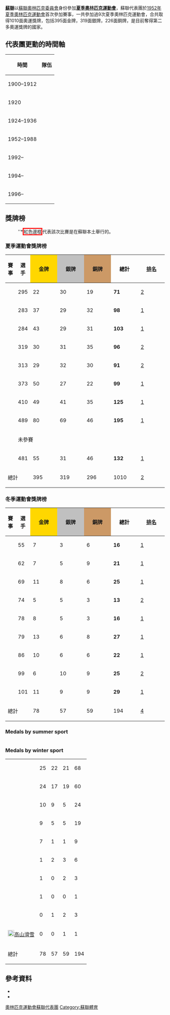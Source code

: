 {{Infobox Country Olympics|NOC=URS}}

'''[[蘇聯|蘇聯]]'''以[[蘇聯奧林匹克委員會|蘇聯奧林匹克委員會]]身份參加'''[[夏季奧林匹克運動會|夏季奧林匹克運動會]]'''，蘇聯代表團於[[1952年夏季奧林匹克運動會|1952年夏季奧林匹克運動會]]首次參加賽事，一共參加過9次夏季奧林匹克運動會，合共取得1010面奧運獎牌，包括395面金牌，319面銀牌，226面銅牌，是目前奪得第二多奧運獎牌的國家。

== 代表團更動的時間軸 ==
{| class="wikitable" style="text-align:center; font-size:80%;"
|-
! 時間 !! colspan=15| 隊伍
|- 
| 1900–1912 || colspan=15| {{flagIOCteam|RU1}}
|- 
| 1920 || colspan=12; rowspan=2| || rowspan=2| {{flagIOCteam|EST}} || colspan=2|
|-
| 1924–1936 || {{flagIOCteam|LAT}} || {{flagIOCteam|LTU}}
|- style="background:moccasin"
| 1952–1988 || colspan=15| {{flagIOCteam|URS}}
|-
| 1992– || colspan=12| {{flagIOCteam|EUN}} || rowspan=3| {{flagIOCteam|EST}} || rowspan=3| {{flagIOCteam|LAT}} || rowspan=3| {{flagIOCteam|LTU}}
|-
| 1994– || colspan=3| || rowspan=2| {{flagIOCteam|ARM}} || rowspan=2| {{flagIOCteam|BLR}} || rowspan=2| {{flagIOCteam|GEO}} || rowspan=2| {{flagIOCteam|KAZ}} || rowspan=2| {{flagIOCteam|KGZ}} || rowspan=2| {{flagIOCteam|MDA}} || rowspan=2| {{flagIOCteam|RUS}} || rowspan=2| {{flagIOCteam|UKR}} || rowspan=2| {{flagIOCteam|UZB}}
|-
| 1996– || {{flagIOCteam|AZE}} || {{flagIOCteam|TJK}} || {{flagIOCteam|TKM}}
|}
==獎牌榜==
{{See also|奥林匹克运动会奖牌统计}}
:''*<span style="border: 3px solid red">紅色邊框</span>代表該次比賽是在蘇聯本土舉行的。
{{col-begin}}
{{col-2}}

=== 夏季運動會獎牌榜 ===
{| class="wikitable" style="text-align:center; font-size:90%;"
|-
!賽事
!選手
|style="background:gold; width:4.5em; font-weight:bold;"|金牌
|style="background:silver; width:4.5em; font-weight:bold;"|銀牌
|style="background:#cc9966; width:4.5em; font-weight:bold;"|銅牌
!style="width:4.5em; font-weight:bold;"|總計
!style="width:4.5em; font-weight:bold;"|[[奧林匹克運動會獎牌榜|排名]]
|-
|align=left| {{GamesName|SOG|1952}} || 295 || 22 || 30 || 19 || '''71''' || bgcolor=DCE5E5| [[1952年夏季奥林匹克运动会奖牌榜|2]]
|-
|align=left| {{GamesName|SOG|1956}} || 283 || 37 || 29 || 32 || '''98''' || bgcolor=F7F6A8| [[1956年夏季奥林匹克运动会奖牌榜|1]]
|-
|align=left| {{GamesName|SOG|1960}} || 284 || 43 || 29 || 31 || '''103''' || bgcolor=F7F6A8| [[1960年夏季奥林匹克运动会奖牌榜|1]]
|-
|align=left| {{GamesName|SOG|1964}} || 319 || 30 || 31 || 35 || '''96''' || bgcolor=DCE5E5| [[1964年夏季奥林匹克运动会奖牌榜|2]]
|-
|align=left| {{GamesName|SOG|1968}} || 313 || 29 || 32 || 30 || '''91''' || bgcolor=DCE5E5| [[1968年夏季奥林匹克运动会奖牌榜|2]]
|-
|align=left| {{GamesName|SOG|1972}} || 373 || 50 || 27 || 22 || '''99''' || bgcolor=F7F6A8| [[1972年夏季奥林匹克运动会奖牌榜|1]]
|-
|align=left| {{GamesName|SOG|1976}} || 410 || 49 || 41 || 35 || '''125''' || bgcolor=F7F6A8| [[1976年夏季奥林匹克运动会奖牌榜|1]]
|- style="border: 3px solid red"
|align=left| {{GamesName|SOG|1980}} || 489 || 80 || 69 || 46 || '''195''' || bgcolor=F7F6A8| [[1980年夏季奥林匹克运动会奖牌榜|1]]
|-
|align=left| {{GamesName|SOG|1984}} || colspan=6| 未參賽
|-
|align=left| {{GamesName|SOG|1988}} || 481 || 55 || 31 || 46 || '''132''' || bgcolor=F7F6A8| [[1988年夏季奥林匹克运动会奖牌榜|1]]
|-
!colspan=2| 總計 !! 395 !! 319 !! 296 !! 1010 || [[奥林匹克运动会奖牌统计|2]]
|}
{{col-2}}

=== 冬季運動會獎牌榜 ===
{| class="wikitable" style="text-align:center; font-size:90%;"
|-
!賽事
!選手
|style="background:gold; width:4.5em; font-weight:bold;"|金牌
|style="background:silver; width:4.5em; font-weight:bold;"|銀牌
|style="background:#cc9966; width:4.5em; font-weight:bold;"|銅牌
!style="width:4.5em; font-weight:bold;"|總計
!style="width:4.5em; font-weight:bold;"|[[奧林匹克運動會獎牌榜|排名]]
|-
|align=left| {{GamesName|WOG|1956}} || 55 || 7 || 3 || 6 || '''16''' || bgcolor=F7F6A8| [[1956年冬季奥林匹克运动会奖牌榜|1]]
|-
|align=left| {{GamesName|WOG|1960}} || 62 || 7 || 5 || 9 || '''21''' || bgcolor=F7F6A8| [[1960年冬季奥林匹克运动会奖牌榜|1]]
|-
|align=left| {{GamesName|WOG|1964}} || 69 || 11 || 8 || 6 || '''25''' || bgcolor=F7F6A8| [[1964年冬季奥林匹克运动会奖牌榜|1]]
|-
|align=left| {{GamesName|WOG|1968}} || 74 || 5 || 5 || 3 || '''13''' || bgcolor=DCE5E5| [[1968年冬季奥林匹克运动会奖牌榜|2]]
|-
|align=left| {{GamesName|WOG|1972}} || 78 || 8 || 5 || 3 || '''16''' || bgcolor=F7F6A8| [[1972年冬季奥林匹克运动会奖牌榜|1]]
|-
|align=left| {{GamesName|WOG|1976}} || 79 || 13 || 6 || 8 || '''27''' || bgcolor=F7F6A8| [[1976年冬季奥林匹克运动会奖牌榜|1]]
|-
|align=left| {{GamesName|WOG|1980}} || 86 || 10 || 6 || 6 ||'''22''' || bgcolor=F7F6A8| [[1980年冬季奥林匹克运动会奖牌榜|1]]
|-
|align=left| {{GamesName|WOG|1984}} || 99 || 6 || 10 || 9 || '''25''' || bgcolor=DCE5E5| [[1984年冬季奥林匹克运动会奖牌榜|2]]
|-
|align=left| {{GamesName|WOG|1988}} || 101 || 11 || 9 || 9 || '''29''' || bgcolor=F7F6A8| [[1988年冬季奥林匹克运动会奖牌榜|1]]
|-
!colspan=2| 總計 !! 78 !! 57 !! 59 !! 194 || [[奥林匹克运动会奖牌统计|4]]
|}
{{col-end}}
{{col-begin}}
{{col-2}}

=== Medals by summer sport ===
{{legend|#E9D66B|'''Leading in that sport'''}}
{|{{MedalTable|type=運動}}
|-
|-style="background:#E9D66B"
|align=left| [[File:Gymnastics_pictogram.svg|20px]][[夏季奧林匹克運動會體操比賽|體操]]|| 73 || 67 || 44 || 184
|-
|align=left| [[File:Athletics_pictogram.svg|20px]][[夏季奧林匹克運動會田徑比賽|田徑]]|| 64 || 55 || 74 || 193
|-
|-style="background:#E9D66B"
|align=left| [[夏季奧林匹克運動會摔跤比賽|摔跤]] || 62 || 31 || 23 || 116
|-
|-style="background:#E9D66B"
|align=left| [[File:Weightlifting_pictogram.svg|20px]][[夏季奧林匹克運動會舉重比賽|舉重]] || 39 || 21 || 2 || 62
|-
|align=left| [[File:Canoeing_pictogram.svg|20px]][[夏季奧林匹克運動會皮划艇比賽|皮划艇]] || 29 || 13 || 9 || 51
|-
|align=left| [[File:Fencing_pictogram.svg|20px]][[夏季奧林匹克運動會擊劍比賽|擊劍]] || 18 || 15 || 16 || 49
|-
|align=left| [[File:Shooting_pictogram.svg|20px]][[夏季奧林匹克運動會射擊比賽|射擊]] || 17 || 15 || 17 || 49
|-
|align=left| [[File:Boxing_pictogram.svg|20px]][[夏季奧林匹克運動會拳擊比賽|拳擊]] || 14 || 19 || 18 || 51
|-
|align=left| [[File:Swimming_pictogram.svg|20px]][[夏季奧林匹克運動會游泳比賽|游泳]] || 12 || 21 || 26 || 59
|-
|align=left| [[File:Rowing_pictogram.svg|20px]][[夏季奧林匹克運動會划船比賽|划船]]|| 12 || 20 || 10 || 42
|-
|align=left| [[File:Cycling_pictogram.svg|20px]][[夏季奧林匹克運動會自由車比賽|自由車]] || 11 || 4 || 9 || 24
|-
|-style="background:#E9D66B"
|align=left| [[File:Volleyball_pictogram.svg|20px]][[夏季奧林匹克運動會排球比賽|排球]] || 7 || 4 || 1 || 12
|-
|align=left| [[File:Equestrian_pictogram.svg|20px]][[夏季奧林匹克運動會馬術比賽|馬術]] || 6 || 5 || 4 || 15
|-
|align=left| [[File:Judo_pictogram.svg|20px]][[夏季奧林匹克運動會柔道比賽|柔道]]|| 5 || 5 || 13 || 23
|-
|align=left| [[夏季奧林匹克運動會現代五項比賽|現代五項]] || 5 || 5 || 5 || 15
|-
|align=left| [[File:Sailing_pictogram.svg|20px]][[夏季奧林匹克運動會帆船比賽|帆船]] || 4 || 5 || 3 || 12
|-
|align=left| [[File:Diving_pictogram.svg|20px]][[夏季奧林匹克運動會跳水比賽|跳水]]|| 4 || 4 || 6 || 14
|-
|align=left| [[File:Basketball_pictogram.svg|20px]][[夏季奧林匹克運動會籃球比賽|籃球]] ||2 || 4 ||2 || 8
|-
|-style="background:#E9D66B"
|align=left| [[File:Handball_pictogram.svg|20px]][[夏季奧林匹克運動會手球比賽|手球]] || 4 || 1 || 1 || 6
|-
|align=left| [[File:Water_polo_pictogram.svg|20px]][[夏季奧林匹克運動會水球比賽|水球]] || 2 || 2 || 3 || 7
|-
|align=left| [[File:Football_pictogram.svg|20px]][[夏季奧林匹克運動會足球比賽|足球]] || 2 || 0 || 3 || 5
|-
|align=left| [[File:Archery_pictogram.svg|20px]][[夏季奧林匹克運動會射箭比賽|射箭]] || 1 || 3 || 3 || 7
|-
|align=left| [[File:Field_hockey_pictogram.svg|20px]][[夏季奧林匹克運動會曲棍球比賽|曲棍球]] || 0 || 0 || 2 || 2
|-
! 總計 || 395 || 319 || 296 || 1010
|}
{{col-2}}

=== Medals by winter sport ===
{| {{MedalTable|type=運動}}
|-
|align=left| {{GamesSport|Cross country skiing|Format=d}} || 25 || 22 || 21 || 68
|-
|align=left| {{GamesSport|Speed skating|Format=d}} || 24 || 17 || 19 || 60
|-
|align=left| {{GamesSport|Figure skating|Format=d}} || 10 || 9 || 5 || 24
|-
|align=left| {{GamesSport|Biathlon|Format=d}} || 9 || 5 || 5 || 19
|-
|align=left| {{GamesSport|Ice hockey|Format=d}} || 7 || 1 || 1 || 9
|-
|align=left| {{GamesSport|Luge|Format=d}} || 1 || 2 || 3 || 6
|-
|align=left| {{GamesSport|Bobsleigh|Format=d}} || 1 || 0 || 2 || 3
|-
|align=left| {{GamesSport|Ski jumping|Format=d}} || 1 || 0 || 0 || 1
|-
|align=left| {{GamesSport|Nordic combined|Format=d}} || 0 || 1 || 2 || 3
|-
|align=left| [[File:Alpine_skiing_pictogram.svg|20px]][[夏季奧林匹克運動會高山滑雪比賽|高山滑雪]] || 0 || 0 || 1 || 1
|-
! 總計 || 78 || 57 || 59 || 194
|}
{{col-end}}

==參考資料==
* {{cite journal |url=http://www.la84foundation.org/OlympicInformationCenter/OlympicReview/1974/ore84/ore84k.pdf |title=The USSR and Olympism |journal=[[Olympic_Review|Olympic Review]] |publisher=[[International_Olympic_Committee|International Olympic Committee]] |issue=84 |pages=530–557 |date=October 1974 |format=PDF |accessdate=2008-03-28 |archive-date=2013-01-16 |archive-url=https://web.archive.org/web/20130116214930/http://www.la84foundation.org/OlympicInformationCenter/OlympicReview/1974/ore84/ore84k.pdf |dead-url=no }}
* {{cite web |title=Olympic Medal Winners |publisher=[[International_Olympic_Committee|International Olympic Committee]] |url=http://www.olympic.org/uk/athletes/results/search_r_uk.asp |accessdate=2007-10-09 |archive-date=2006-12-10 |archive-url=https://web.archive.org/web/20061210054416/http://www.olympic.org/uk/athletes/results/search_r_uk.asp |dead-url=no }}

{{NOCinOlympics}}

[[Category:奧林匹克運動會蘇聯代表團|]]
[[Category:蘇聯體育|Category:蘇聯體育]]